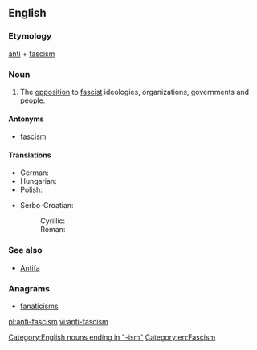 ==English==

{{wikipedia}}

===Etymology===
[[anti]] + [[fascism]]

===Noun===
{{head|en|noun}}

# The [[opposition]] to [[fascist]] ideologies, organizations, governments and people.

====Antonyms====
* [[fascism]]

====Translations====
{{trans-top|the opposition to fascist ideologies}}
* German: {{t-|de|Antifaschismus|m}}
* Hungarian: {{t-|hu|antifasizmus}}
* Polish: {{t+|pl|antyfaszyzm}}
{{trans-mid}}
* Serbo-Croatian:
*: Cyrillic: {{t-|sh|антифашизам|m|sc=Cyrl}}
*: Roman: {{t-|sh|antifašizam|m}}
{{trans-bottom}}

===See also===
* [[Antifa]]

===Anagrams===
* [[fanaticisms#English|fanaticisms]]

[[Category:English nouns ending in "-ism"]]
[[Category:en:Fascism]]

[[pl:anti-fascism]]
[[vi:anti-fascism]]